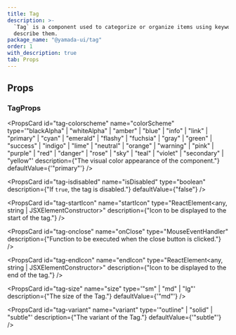 ```yaml
---
title: Tag
description: >-
  `Tag` is a component used to categorize or organize items using keywords that
  describe them.
package_name: "@yamada-ui/tag"
order: 1
with_description: true
tab: Props
---
```


## Props

### TagProps

<PropsCard
  id="tag-colorscheme"
  name="colorScheme"
  type='"blackAlpha" | "whiteAlpha" | "amber" | "blue" | "info" | "link" | "primary" | "cyan" | "emerald" | "flashy" | "fuchsia" | "gray" | "green" | "success" | "indigo" | "lime" | "neutral" | "orange" | "warning" | "pink" | "purple" | "red" | "danger" | "rose" | "sky" | "teal" | "violet" | "secondary" | "yellow"'
  description={"The visual color appearance of the component."}
  defaultValue={'"primary"'}
/>

<PropsCard
  id="tag-isdisabled"
  name="isDisabled"
  type="boolean"
  description={"If `true`, the tag is disabled."}
  defaultValue={"false"}
/>

<PropsCard
  id="tag-startIcon"
  name="startIcon"
  type="ReactElement<any, string | JSXElementConstructor<any>>"
  description={"Icon to be displayed to the start of the tag."}
/>

<PropsCard
  id="tag-onclose"
  name="onClose"
  type="MouseEventHandler<HTMLElement>"
  description={"Function to be executed when the close button is clicked."}
/>

<PropsCard
  id="tag-endIcon"
  name="endIcon"
  type="ReactElement<any, string | JSXElementConstructor<any>>"
  description={"Icon to be displayed to the end of the tag."}
/>

<PropsCard
  id="tag-size"
  name="size"
  type='"sm" | "md" | "lg"'
  description={"The size of the Tag."}
  defaultValue={'"md"'}
/>

<PropsCard
  id="tag-variant"
  name="variant"
  type='"outline" | "solid" | "subtle"'
  description={"The variant of the Tag."}
  defaultValue={'"subtle"'}
/>
